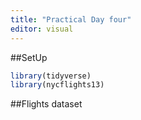 ```yaml
---
title: "Practical Day four"
editor: visual
---
```


##SetUp

```r
library(tidyverse)
library(nycflights13)
```

##Flights dataset

```r

```
